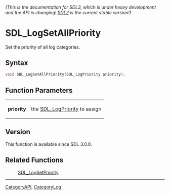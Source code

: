 ====== (This is the documentation for SDL3, which is under heavy development and the API is changing! [https://wiki.libsdl.org/SDL2/ SDL2] is the current stable version!) ======
= SDL_LogSetAllPriority =

Set the priority of all log categories.

== Syntax ==

<syntaxhighlight lang='c'>
void SDL_LogSetAllPriority(SDL_LogPriority priority);
</syntaxhighlight>

== Function Parameters ==

{|
|'''priority'''
|the [[SDL_LogPriority]] to assign
|}

== Version ==

This function is available since SDL 3.0.0.

== Related Functions ==

:[[SDL_LogSetPriority]]

----
[[CategoryAPI]], [[CategoryLog]]


